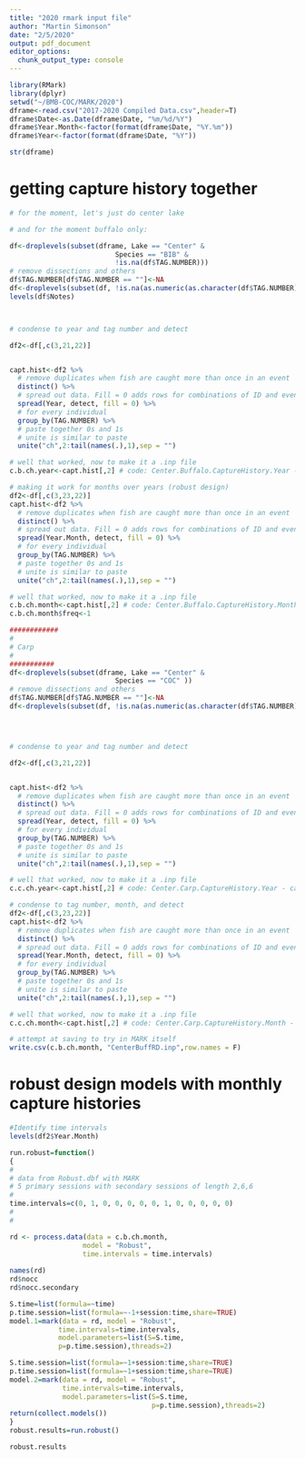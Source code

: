 ```yaml
---
title: "2020 rmark input file"
author: "Martin Simonson"
date: "2/5/2020"
output: pdf_document
editor_options: 
  chunk_output_type: console
---
```



```r
library(RMark)
library(dplyr)
setwd("~/BMB-COC/MARK/2020")
dframe<-read.csv("2017-2020 Compiled Data.csv",header=T)
dframe$Date<-as.Date(dframe$Date, "%m/%d/%Y")
dframe$Year.Month<-factor(format(dframe$Date, "%Y.%m"))
dframe$Year<-factor(format(dframe$Date, "%Y"))

str(dframe)
```

# getting capture history together

```r
# for the moment, let's just do center lake 

# and for the moment buffalo only:

df<-droplevels(subset(dframe, Lake == "Center" &
                          Species == "BIB" &
                          !is.na(df$TAG.NUMBER)))
# remove dissections and others
df$TAG.NUMBER[df$TAG.NUMBER == ""]<-NA
df<-droplevels(subset(df, !is.na(as.numeric(as.character(df$TAG.NUMBER)))))
levels(df$Notes)



# condense to year and tag number and detect

df2<-df[,c(3,21,22)]


capt.hist<-df2 %>%
  # remove duplicates when fish are caught more than once in an event
  distinct() %>%
  # spread out data. Fill = 0 adds rows for combinations of ID and event w/o observations
  spread(Year, detect, fill = 0) %>%
  # for every individual
  group_by(TAG.NUMBER) %>%
  # paste together 0s and 1s
  # unite is similar to paste
  unite("ch",2:tail(names(.),1),sep = "")

# well that worked, now to make it a .inp file
c.b.ch.year<-capt.hist[,2] # code: Center.Buffalo.CaptureHistory.Year - capture histories of buff condensed to years

# making it work for months over years (robust design)
df2<-df[,c(3,23,22)]
capt.hist<-df2 %>%
  # remove duplicates when fish are caught more than once in an event
  distinct() %>%
  # spread out data. Fill = 0 adds rows for combinations of ID and event w/o observations
  spread(Year.Month, detect, fill = 0) %>%
  # for every individual
  group_by(TAG.NUMBER) %>%
  # paste together 0s and 1s
  # unite is similar to paste
  unite("ch",2:tail(names(.),1),sep = "")

# well that worked, now to make it a .inp file
c.b.ch.month<-capt.hist[,2] # code: Center.Buffalo.CaptureHistory.Month - capture histories of buff condensed to Months
c.b.ch.month$freq<-1

############
#
# Carp
#
###########
df<-droplevels(subset(dframe, Lake == "Center" &
                          Species == "COC" ))
# remove dissections and others
df$TAG.NUMBER[df$TAG.NUMBER == ""]<-NA
df<-droplevels(subset(df, !is.na(as.numeric(as.character(df$TAG.NUMBER)))))




# condense to year and tag number and detect

df2<-df[,c(3,21,22)]


capt.hist<-df2 %>%
  # remove duplicates when fish are caught more than once in an event
  distinct() %>%
  # spread out data. Fill = 0 adds rows for combinations of ID and event w/o observations
  spread(Year, detect, fill = 0) %>%
  # for every individual
  group_by(TAG.NUMBER) %>%
  # paste together 0s and 1s
  # unite is similar to paste
  unite("ch",2:tail(names(.),1),sep = "")

# well that worked, now to make it a .inp file
c.c.ch.year<-capt.hist[,2] # code: Center.Carp.CaptureHistory.Year - capture histories of carp condensed to years

# condense to tag number, month, and detect
df2<-df[,c(3,23,22)]
capt.hist<-df2 %>%
  # remove duplicates when fish are caught more than once in an event
  distinct() %>%
  # spread out data. Fill = 0 adds rows for combinations of ID and event w/o observations
  spread(Year.Month, detect, fill = 0) %>%
  # for every individual
  group_by(TAG.NUMBER) %>%
  # paste together 0s and 1s
  # unite is similar to paste
  unite("ch",2:tail(names(.),1),sep = "")

# well that worked, now to make it a .inp file
c.c.ch.month<-capt.hist[,2] # code: Center.Carp.CaptureHistory.Month - capture histories of carp condensed to months

# attempt at saving to try in MARK itself
write.csv(c.b.ch.month, "CenterBuffRD.inp",row.names = F)
```


# robust design models with monthly capture histories

```r
#Identify time intervals
levels(df2$Year.Month)

run.robust=function()
{
#
# data from Robust.dbf with MARK
# 5 primary sessions with secondary sessions of length 2,6,6
#
time.intervals=c(0, 1, 0, 0, 0, 0, 0, 1, 0, 0, 0, 0, 0)
#
#

rd <- process.data(data = c.b.ch.month,
                  model = "Robust",
                  time.intervals = time.intervals)
                  
names(rd)
rd$nocc
rd$nocc.secondary

S.time=list(formula=~time)
p.time.session=list(formula=~-1+session:time,share=TRUE)
model.1=mark(data = rd, model = "Robust", 
            time.intervals=time.intervals,
            model.parameters=list(S=S.time,
            p=p.time.session),threads=2)

S.time.session=list(formula=~1+session:time,share=TRUE)
p.time.session=list(formula=~1+session:time,share=TRUE)
model.2=mark(data = rd, model = "Robust",
             time.intervals=time.intervals,
             model.parameters=list(S=S.time,
                                   p=p.time.session),threads=2)
return(collect.models())
}
robust.results=run.robust()

robust.results
```

